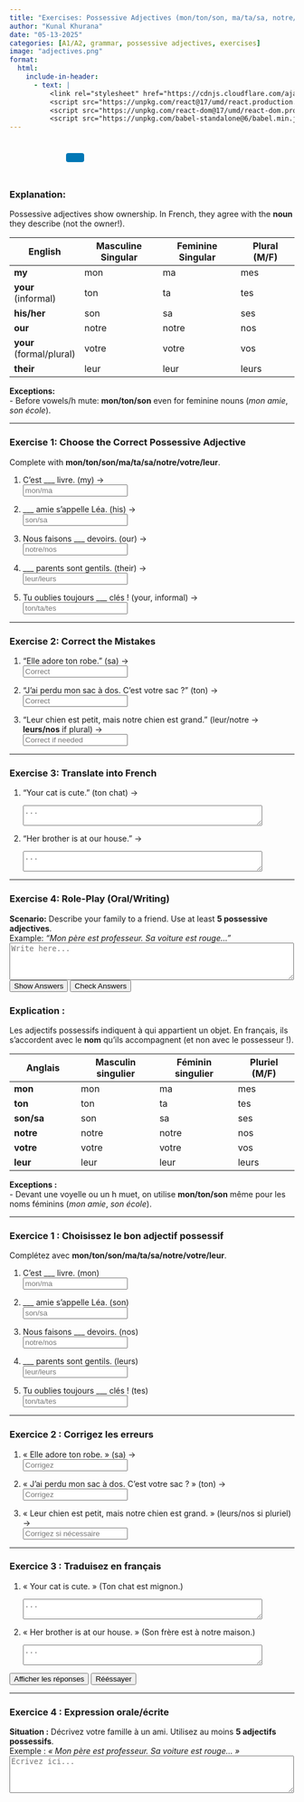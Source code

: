 ```yaml
---
title: "Exercises: Possessive Adjectives (mon/ton/son, ma/ta/sa, notre/votre/leur)"  
author: "Kunal Khurana"  
date: "05-13-2025"  
categories: [A1/A2, grammar, possessive adjectives, exercises]  
image: "adjectives.png"  
format:
  html:
    include-in-header:
      - text: |
          <link rel="stylesheet" href="https://cdnjs.cloudflare.com/ajax/libs/font-awesome/6.0.0/css/all.min.css">
          <script src="https://unpkg.com/react@17/umd/react.production.min.js"></script>
          <script src="https://unpkg.com/react-dom@17/umd/react-dom.production.min.js"></script>
          <script src="https://unpkg.com/babel-standalone@6/babel.min.js"></script>
---
```


::: {style="text-align: left; padding: 10px;"}
<a href="mailto:frenchwithkunal@gmail.com" target="_blank" style="margin: 0 10px; color: #000;"><i class="fas fa-envelope fa-lg"></i></a> <a href="https://www.instagram.com/frenchwithkunal" target="_blank" style="margin: 0 10px; color: #E1306C;"><i class="fab fa-instagram fa-lg"></i></a> <a href="https://frenchwithkunal.ca" target="_blank" style="margin: 0 10px; color: #0077b5;"><i class="fas fa-globe fa-lg"></i></a> <a href="https://whatsapp.com/channel/0029Vb57n2e7dmegpjYpyi3V" target="_blank" style="margin: 0 10px; color: #25D366;"><i class="fab fa-whatsapp fa-lg"></i></a> <button onclick="copyLink()" style="background-color: #0077b5; color: white; padding: 8px 16px; border: none; border-radius: 4px; cursor: pointer; margin-left: 10px;"> <i class="fas fa-copy"></i> </button> [Link copied!]{#copy-message style="margin-left: 10px; color: green; display: none;"}
:::

::: {#react-root}
:::

```{=html}
<script type="text/babel">
 const ProfilePage = () => {
  const { useState, useEffect } = React;
  const [redirectCounter, setRedirectCounter] = useState(4);
  const [isRedirecting, setIsRedirecting] = useState(false);

  const isFrench = document.documentElement.lang === "fr";

  const translations = {
    noAccess: isFrench 
      ? "Vous n'avez pas accès à cette page. Si vous pensez que vous avez accès, veuillez <a href='https://frenchwithkunal.ca/login.html'>vous connecter</a>."
      : "You don't have access to this page. If you think you have, kindly <a href='https://frenchwithkunal.ca/login.html'>login</a>.",
    subscribe: isFrench
      ? "Veuillez vous abonner pour obtenir l'accès."
      : "Please subscribe to gain access.",
    redirecting: isFrench
      ? `Redirection vers la page d'abonnement dans ${redirectCounter} secondes...`
      : `Redirecting to subscription page in ${redirectCounter} seconds...`
  };

  const refreshToken = async () => {
    const storedRefreshToken = localStorage.getItem("refreshToken");

    if (!storedRefreshToken) {
      window.location.href = "/login.html";
      return null;
    }

    try {
      const response = await fetch("https://frenchwithkunal-cdf6ea3f88ce.herokuapp.com/api/v1/auth/refresh-token", {
        method: "POST",
        headers: {
          "Content-Type": "application/json",
        },
        body: JSON.stringify({ refreshToken: storedRefreshToken }),
      });

      if (!response.ok) {
        localStorage.removeItem("accessToken");
        localStorage.removeItem("refreshToken");
        window.location.href = "/login.html";
        return null;
      }

      const data = await response.json();
      localStorage.setItem("accessToken", data.accessToken);
      return data.accessToken;
    } catch (error) {
      localStorage.removeItem("accessToken");
      localStorage.removeItem("refreshToken");
      window.location.href = "/login.html";
      return null;
    }
  };

  const fetchWithAuth = async (url, options = {}) => {
    let accessToken = localStorage.getItem("accessToken");

    options.headers = {
      ...options.headers,
      Authorization: `Bearer ${accessToken}`,
      "Content-Type": "application/json",
    };

    let response = await fetch(url, options);

    if (response.status === 401) {
      console.log("Access token expired, attempting to refresh...");

      // Refresh token
      accessToken = await refreshToken();

      if (!accessToken) return null;

      options.headers.Authorization = `Bearer ${accessToken}`;
      response = await fetch(url, options);
    }

    return response.json();
  };

  const showNoAccessMessage = () => {
    setIsRedirecting(true);
    
    const noAccessMessage = `
      <div style="text-align: center; padding: 20px;">
        <h2>${translations.noAccess}</h2>
        <p>${translations.subscribe}</p>
        <p>${translations.redirecting}</p>
      </div>
    `;
    document.body.innerHTML = noAccessMessage;
    
    // Start countdown and redirect
    const redirectInterval = setInterval(() => {
      setRedirectCounter((prev) => {
        const newCounter = prev - 1;
        if (newCounter <= 0) {
          clearInterval(redirectInterval);
          window.location.href = "https://learn.frenchwithkunal.ca/subscription";
        }
        
        // Update the countdown text
        const countdownElement = document.querySelector('p:last-child');
        if (countdownElement) {
          countdownElement.textContent = isFrench
            ? `Redirection vers la page d'abonnement dans ${newCounter} secondes...`
            : `Redirecting to subscription page in ${newCounter} seconds...`;
        }
        
        return newCounter;
      });
    }, 1000);
  };

  useEffect(() => {
    const storedToken = localStorage.getItem('accessToken');

    if(!storedToken) {
      showNoAccessMessage();
    } else {
      const fetchData = async() => {
        const data = await fetchWithAuth("https://frenchwithkunal-cdf6ea3f88ce.herokuapp.com/api/v1/auth/me", {
          method: "POST",
        });

        if (data && data.data && data.data.hasAccess) {
          console.log(data);
        } else {
          showNoAccessMessage();
        }
      };
      fetchData();
    }
  }, []);

  return (
    <div></div>
  );
};

ReactDOM.render(
  <ProfilePage />,
  document.getElementById('react-root')
);
 </script>
```

::: {.content-visible when-profile="english"}  

### Explanation:  
Possessive adjectives show ownership. In French, they agree with the **noun** they describe (not the owner!).  

| English       | Masculine Singular | Feminine Singular | Plural (M/F) |  
|---------------|--------------------|--------------------|---------------|  
| **my**        | mon                | ma                 | mes           |  
| **your** (informal) | ton         | ta                 | tes           |  
| **his/her**   | son                | sa                 | ses           |  
| **our**       | notre              | notre              | nos           |  
| **your** (formal/plural) | votre      | votre              | vos           |  
| **their**     | leur               | leur               | leurs         |  

**Exceptions:**  
- Before vowels/h mute: **mon/ton/son** even for feminine nouns (*mon amie*, *son école*).  

---

### Exercise 1: Choose the Correct Possessive Adjective  
Complete with **mon/ton/son/ma/ta/sa/notre/votre/leur**.  

1. C'est ___ livre. (my) →  
   <input type="text" placeholder="mon/ma" oninput="checkAnswer(this, 'mon')"><span style="margin-left:10px;"></span>  

2. ___ amie s'appelle Léa. (his) →  
   <input type="text" placeholder="son/sa" oninput="checkAnswer(this, 'son')"><span style="margin-left:10px;"></span>  

3. Nous faisons ___ devoirs. (our) →  
   <input type="text" placeholder="notre/nos" oninput="checkAnswer(this, 'nos')"><span style="margin-left:10px;"></span>  

4. ___ parents sont gentils. (their) →  
   <input type="text" placeholder="leur/leurs" oninput="checkAnswer(this, 'leurs')"><span style="margin-left:10px;"></span>  

5. Tu oublies toujours ___ clés ! (your, informal) →  
   <input type="text" placeholder="ton/ta/tes" oninput="checkAnswer(this, 'tes')"><span style="margin-left:10px;"></span>  

---

### Exercise 2: Correct the Mistakes  
1. "Elle adore ton robe." (sa) →  
   <input type="text" placeholder="Correct" oninput="checkAnswer(this, 'Elle adore sa robe.')"><span style="margin-left:10px;"></span>  

2. "J’ai perdu mon sac à dos. C’est votre sac ?" (ton) →  
   <input type="text" placeholder="Correct" oninput="checkAnswer(this, 'C’est ton sac ?')"><span style="margin-left:10px;"></span>  

3. "Leur chien est petit, mais notre chien est grand." (leur/notre → **leurs/nos** if plural) →  
   <input type="text" placeholder="Correct if needed" oninput="checkAnswer(this, 'Leurs chiens.../Nos chiens...')"><span style="margin-left:10px;"></span>  

---

### Exercise 3: Translate into French  
1. "Your cat is cute." (ton chat) →  
   <textarea placeholder="..." rows="2" cols="50" oninput="checkTranslation(this, 'Ton chat est mignon.')"></textarea><span style="margin-left:10px;"></span>  

2. "Her brother is at our house." →  
   <textarea placeholder="..." rows="2" cols="50" oninput="checkTranslation(this, 'Son frère est à notre maison.')"></textarea><span style="margin-left:10px;"></span>  

---

### Exercise 4: Role-Play (Oral/Writing)  

**Scenario:** Describe your family to a friend. Use at least **5 possessive adjectives**.  
Example: *"Mon père est professeur. Sa voiture est rouge..."*  
<textarea placeholder="Write here..." rows="4" cols="60"></textarea>  

<button onclick="showAnswers()">Show Answers</button>  
<button onclick="checkAllAnswers()">Check Answers</button>  

<script>  
function showAnswers() {  
    document.querySelectorAll('input[type="text"]').forEach(input => {  
        const correct = input.getAttribute('oninput').match(/'([^']+)'/)[1];  
        input.value = correct;  
        const feedback = input.nextElementSibling;  
        feedback.textContent = "✓ Correct !";  
        feedback.style.color = "green";  
    });  
}  

function checkAllAnswers() {  
    document.querySelectorAll('input[type="text"]').forEach(input => {  
        const correct = input.getAttribute('oninput').match(/'([^']+)'/)[1];  
        checkAnswer(input, correct);  
        if (input.value.trim().toLowerCase() !== correct.toLowerCase()) {  
            input.value = correct;  
            const feedback = input.nextElementSibling;  
            feedback.textContent = `✗ Correct answer: ${correct}`;  
            feedback.style.color = "blue";  
        }  
    });  

    document.querySelectorAll('textarea').forEach(textarea => {  
        const correct = textarea.getAttribute('oninput').match(/'([^']+)'/)[1];  
        checkTranslation(textarea, correct);  
        if (textarea.value.trim().toLowerCase() !== correct.toLowerCase()) {  
            textarea.value = correct;  
            const feedback = textarea.nextElementSibling;  
            feedback.textContent = `✗ Correct answer: ${correct}`;  
            feedback.style.color = "blue";  
        }  
    });  
}  

function checkAnswer(input, correctAnswer) {  
    const feedback = input.nextElementSibling;  
    if (input.value.trim().toLowerCase() === correctAnswer.toLowerCase()) {  
        feedback.textContent = "✓ Correct !";  
        feedback.style.color = "green";  
    } else if (input.value.trim()) {  
        feedback.textContent = "✗ Essayez encore !";  
        feedback.style.color = "red";  
    }  
}  

function checkTranslation(textarea, correctAnswer) {  
    const feedback = textarea.nextElementSibling;  
    if (textarea.value.trim().toLowerCase() === correctAnswer.toLowerCase()) {  
        feedback.textContent = "✓ Correct !";  
        feedback.style.color = "green";  
    } else if (textarea.value.trim()) {  
        feedback.textContent = "✗ Essayez encore !";  
        feedback.style.color = "red";  
    }  
}  
</script>  

:::  


::: {.content-visible when-profile="french"}

### Explication :  
Les adjectifs possessifs indiquent à qui appartient un objet. En français, ils s’accordent avec le **nom** qu’ils accompagnent (et non avec le possesseur !).

| Anglais        | Masculin singulier | Féminin singulier | Pluriel (M/F) |
|----------------|-------------------|-------------------|---------------|
| **mon**        | mon               | ma                | mes           |
| **ton**        | ton               | ta                | tes           |
| **son/sa**     | son               | sa                | ses           |
| **notre**      | notre             | notre             | nos           |
| **votre**      | votre             | votre             | vos           |
| **leur**       | leur              | leur              | leurs         |

**Exceptions :**  
- Devant une voyelle ou un h muet, on utilise **mon/ton/son** même pour les noms féminins (*mon amie*, *son école*).

---

### Exercice 1 : Choisissez le bon adjectif possessif  
Complétez avec **mon/ton/son/ma/ta/sa/notre/votre/leur**.

1. C’est ___ livre. (mon)  
    <input type="text" placeholder="mon/ma" oninput="checkAnswer(this, 'mon')"><span style="margin-left:10px;"></span>  

2. ___ amie s’appelle Léa. (son)  
    <input type="text" placeholder="son/sa" oninput="checkAnswer(this, 'son')"><span style="margin-left:10px;"></span>  

3. Nous faisons ___ devoirs. (nos)  
    <input type="text" placeholder="notre/nos" oninput="checkAnswer(this, 'nos')"><span style="margin-left:10px;"></span>  

4. ___ parents sont gentils. (leurs)  
    <input type="text" placeholder="leur/leurs" oninput="checkAnswer(this, 'leurs')"><span style="margin-left:10px;"></span>  

5. Tu oublies toujours ___ clés ! (tes)  
    <input type="text" placeholder="ton/ta/tes" oninput="checkAnswer(this, 'tes')"><span style="margin-left:10px;"></span>  

---

### Exercice 2 : Corrigez les erreurs  
1. « Elle adore ton robe. » (sa) →  
    <input type="text" placeholder="Corrigez" oninput="checkAnswer(this, 'Elle adore sa robe.')"><span style="margin-left:10px;"></span>  

2. « J’ai perdu mon sac à dos. C’est votre sac ? » (ton) →  
    <input type="text" placeholder="Corrigez" oninput="checkAnswer(this, 'C’est ton sac ?')"><span style="margin-left:10px;"></span>  

3. « Leur chien est petit, mais notre chien est grand. » (leurs/nos si pluriel) →  
    <input type="text" placeholder="Corrigez si nécessaire" oninput="checkAnswer(this, 'Leurs chiens.../Nos chiens...')"><span style="margin-left:10px;"></span>  

---

### Exercice 3 : Traduisez en français  
1. « Your cat is cute. » (Ton chat est mignon.)  
    <textarea placeholder="..." rows="2" cols="50" oninput="checkTranslation(this, 'Ton chat est mignon.')"></textarea><span style="margin-left:10px;"></span>  

2. « Her brother is at our house. » (Son frère est à notre maison.)  
    <textarea placeholder="..." rows="2" cols="50" oninput="checkTranslation(this, 'Son frère est à notre maison.')"></textarea><span style="margin-left:10px;"></span>  

<button onclick="showAnswers()">Afficher les réponses</button>  
<button onclick="checkAllAnswers()">Rééssayer</button>  


---

### Exercice 4 : Expression orale/écrite  
**Situation :** Décrivez votre famille à un ami. Utilisez au moins **5 adjectifs possessifs**.  
Exemple : *« Mon père est professeur. Sa voiture est rouge… »*  
<textarea placeholder="Écrivez ici..." rows="4" cols="60"></textarea>  
 

<script>  
function showAnswers() {  
    document.querySelectorAll('input[type="text"]').forEach(input => {  
        const correct = input.getAttribute('oninput').match(/'([^']+)'/)[1];  
        input.value = correct;  
        const feedback = input.nextElementSibling;  
        feedback.textContent = "✓ Correct !";  
        feedback.style.color = "green";  
    });  
}  

function checkAllAnswers() {  
    document.querySelectorAll('input[type="text"]').forEach(input => {  
        const correct = input.getAttribute('oninput').match(/'([^']+)'/)[1];  
        checkAnswer(input, correct);  
        if (input.value.trim().toLowerCase() !== correct.toLowerCase()) {  
            input.value = correct;  
            const feedback = input.nextElementSibling;  
            feedback.textContent = `✗ Correct answer: ${correct}`;  
            feedback.style.color = "blue";  
        }  
    });  

    document.querySelectorAll('textarea').forEach(textarea => {  
        const correct = textarea.getAttribute('oninput').match(/'([^']+)'/)[1];  
        checkTranslation(textarea, correct);  
        if (textarea.value.trim().toLowerCase() !== correct.toLowerCase()) {  
            textarea.value = correct;  
            const feedback = textarea.nextElementSibling;  
            feedback.textContent = `✗ Correct answer: ${correct}`;  
            feedback.style.color = "blue";  
        }  
    });  
}  

function checkAnswer(input, correctAnswer) {  
    const feedback = input.nextElementSibling;  
    if (input.value.trim().toLowerCase() === correctAnswer.toLowerCase()) {  
        feedback.textContent = "✓ Correct !";  
        feedback.style.color = "green";  
    } else if (input.value.trim()) {  
        feedback.textContent = "✗ Essayez encore !";  
        feedback.style.color = "red";  
    }  
}  

function checkTranslation(textarea, correctAnswer) {  
    const feedback = textarea.nextElementSibling;  
    if (textarea.value.trim().toLowerCase() === correctAnswer.toLowerCase()) {  
        feedback.textContent = "✓ Correct !";  
        feedback.style.color = "green";  
    } else if (textarea.value.trim()) {  
        feedback.textContent = "✗ Essayez encore !";  
        feedback.style.color = "red";  
    }  
}  
</script>  

:::